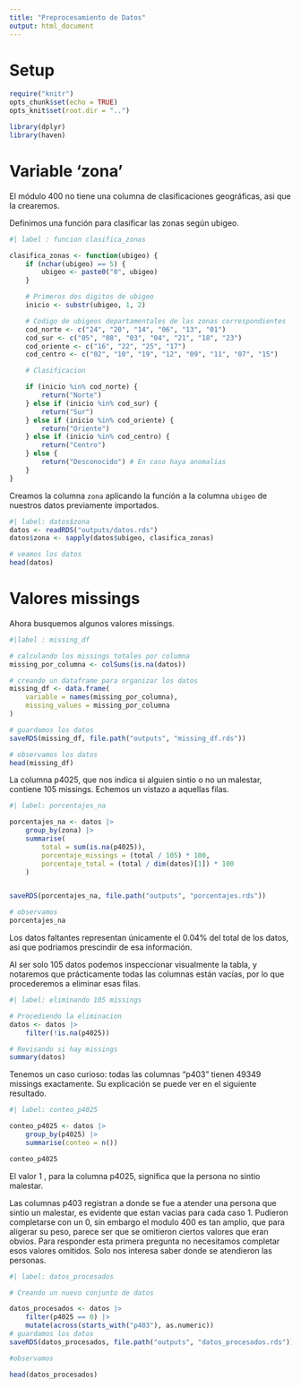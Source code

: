 ```yaml
---
title: "Preprocesamiento de Datos"
output: html_document
---
```


# Setup

```r
require("knitr")
opts_chunk$set(echo = TRUE)
opts_knit$set(root.dir = "..")
```

```r
library(dplyr)
library(haven)
```

# Variable 'zona'

El módulo 400 no tiene una columna de clasificaciones geográficas, asi que la crearemos.

Definimos una función para clasificar las zonas según ubigeo.

```r
#| label : funcion clasifica_zonas

clasifica_zonas <- function(ubigeo) {
    if (nchar(ubigeo) == 5) {
        ubigeo <- paste0("0", ubigeo)
    }

    # Primeros dos digitos de ubigeo
    inicio <- substr(ubigeo, 1, 2)

    # Codigo de ubigeos departamentales de las zonas correspondientes
    cod_norte <- c("24", "20", "14", "06", "13", "01")
    cod_sur <- c("05", "08", "03", "04", "21", "18", "23")
    cod_oriente <- c("16", "22", "25", "17")
    cod_centro <- c("02", "10", "19", "12", "09", "11", "07", "15")

    # Clasificacion

    if (inicio %in% cod_norte) {
        return("Norte")
    } else if (inicio %in% cod_sur) {
        return("Sur")
    } else if (inicio %in% cod_oriente) {
        return("Oriente")
    } else if (inicio %in% cod_centro) {
        return("Centro")
    } else {
        return("Desconocido") # En caso haya anomalias
    }
}
```

Creamos la columna `zona` aplicando la función a la columna `ubigeo` de nuestros datos previamente importados.

```r
#| label: datos$zona
datos <- readRDS("outputs/datos.rds")
datos$zona <- sapply(datos$ubigeo, clasifica_zonas)

# veamos los datos
head(datos)
```

# Valores missings

Ahora busquemos algunos valores missings.

```r
#|label : missing_df

# calculando los missings totales por columna
missing_por_columna <- colSums(is.na(datos))

# creando un dataframe para organizar los datos
missing_df <- data.frame(
    variable = names(missing_por_columna),
    missing_values = missing_por_columna
)

# guardamos los datos
saveRDS(missing_df, file.path("outputs", "missing_df.rds"))

# observamos los datos
head(missing_df)
```

La columna p4025, que nos indica si alguien sintio o no un malestar, contiene 105 missings. Echemos un vistazo a aquellas filas.

```r
#| label: porcentajes_na

porcentajes_na <- datos |>
    group_by(zona) |>
    summarise(
        total = sum(is.na(p4025)),
        porcentaje_missings = (total / 105) * 100,
        porcentaje_total = (total / dim(datos)[1]) * 100
    )


saveRDS(porcentajes_na, file.path("outputs", "porcentajes.rds"))

# observamos
porcentajes_na
```

Los datos faltantes representan únicamente el 0.04% del total de los datos, asi que podriamos prescindir de esa información.

Al ser solo 105 datos podemos inspeccionar visualmente la tabla, y notaremos que prácticamente todas las columnas están vacías, por lo que procederemos a eliminar esas filas.

```r
#| label: eliminando 105 missings

# Procediendo la eliminacion
datos <- datos |>
    filter(!is.na(p4025))

# Revisando si hay missings
summary(datos)
```

Tenemos un caso curioso: todas las columnas "p403" tienen 49349 missings exactamente. Su explicación se puede ver en el siguiente resultado.

```r
#| label: conteo_p4025

conteo_p4025 <- datos |>
    group_by(p4025) |>
    summarise(conteo = n())

conteo_p4025
```

El valor 1 , para la columna p4025, significa que la persona no sintio malestar.

Las columnas p403 registran a donde se fue a atender una persona que sintio un malestar, es evidente que estan vacias para cada caso 1. Pudieron completarse con un 0, sin embargo el modulo 400 es tan amplio, que para aligerar su peso, parece ser que se omitieron ciertos valores que eran obvios. Para responder esta primera pregunta no necesitamos completar esos valores omitidos. Solo nos interesa saber donde se atendieron las personas.

```r
#| label: datos_procesados

# Creando un nuevo conjunto de datos

datos_procesados <- datos |>
    filter(p4025 == 0) |>
    mutate(across(starts_with("p403"), as.numeric))
# guardamos los datos
saveRDS(datos_procesados, file.path("outputs", "datos_procesados.rds"))

#observamos

head(datos_procesados)
```